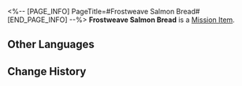 <%-- [PAGE_INFO]
PageTitle=#Frostweave Salmon Bread#
[END_PAGE_INFO] --%>
{{Item Infobox
|id          = 140207
|image       = Item Frostweave Salmon Bread.png
|type        = Mission Item
|invCategory = Missions
|rarity      = 3
|effect      = 
|description = A cold platter made from air-fried preserved frostweave salmon and bread, with a bowl of redsunset jam for free.<br />Nowadays, frostweave salmon are mostly bred inside Belobog's walls. Their taste is miles off from the frostweave salmons fished from the wilds outside the city.
}}
{{Description|''"I heard having raw fish slices together with bread can delay the onset of diarrhea effectively. Is that true?"''<br />''"Heck if I know. Go ask Natasha."''}}
'''Frostweave Salmon Bread''' is a [[Mission Item]].

==Other Languages==
{{Other Languages
|en   = Frostweave Salmon Bread
|zhs  = 霜纹鲑面包
|zht  = 霜紋鮭麵包
|ja   = 霜降り鮭パン
|ko   = 서리무늬 연어 샌드위치
|es   = Pan de salmón
|fr   = Pain au saumon tisse-givre
|ru   = Хлеб с хладолососем
|th   = Frostweave Salmon Bread
|vi   = Bánh Mì Cá Hồi Tuyết
|de   = Frostlachs auf Brot
|id   = Frostweave Salmon Bread
|pt   = Pão de Salmão-da-Geada
}}

==Change History==
{{Change History|2.0}}